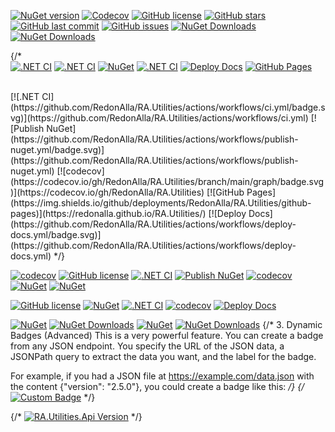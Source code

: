 [![NuGet version](https://img.shields.io/nuget/v/{props.packageName}?logo=nuget&label=NuGet)](https://www.nuget.org/packages/{props.packageName}/)
[![Codecov](https://codecov.io/github/RedonAlla/RA.Utilities/graph/badge.svg)](https://codecov.io/github/RedonAlla/RA.Utilities)
[![GitHub license](https://img.shields.io/github/license/RedonAlla/RA.Utilities)](https://github.com/RedonAlla/RA.Utilities/blob/main/LICENSE)
[![GitHub stars](https://img.shields.io/github/stars/RedonAlla/RA.Utilities.svg?style=social&label=Star)](https://github.com/RedonAlla/RA.Utilities)
[![GitHub last commit](https://img.shields.io/github/last-commit/RedonAlla/RA.Utilities.svg)](https://github.com/RedonAlla/RA.Utilities/commits/main)
[![GitHub issues](https://img.shields.io/github/issues/RedonAlla/RA.Utilities.svg)](https://github.com/RedonAlla/RA.Utilities/issues)
[![NuGet Downloads](https://img.shields.io/nuget/dt/{props.packageName}.svg?logo=download&label=Download)](https://www.nuget.org/packages/{props.packageName}/)
[![NuGet Downloads](https://img.shields.io/nuget/dt/RA.Utilities.Api.svg)](https://www.nuget.org/packages/RA.Utilities.Api/)

{/* <br />
[![.NET CI](https://github.com/RedonAlla/RA.Utilities/actions/workflows/publish-nuget.yml/badge.svg)](https://github.com/RedonAlla/RA.Utilities/actions/workflows/publish-nuget.yml)
[![.NET CI](https://github.com/RedonAlla/RA.Utilities/actions/workflows/deploy-docs.yml/badge.svg)](https://github.com/RedonAlla/RA.Utilities/actions/workflows/deploy-docs.yml)
[![NuGet](https://img.shields.io/nuget/v/{props.packageName}.svg)](https://www.nuget.org/packages/{props.packageName}/)
[![.NET CI](https://github.com/RedonAlla/RA.Utilities/actions/workflows/ci.yml/badge.svg)](https://github.com/RedonAlla/RA.Utilities/actions/workflows/ci.yml)
[![Deploy Docs](https://github.com/RedonAlla/RA.Utilities/actions/workflows/deploy-docs.yml/badge.svg)](https://github.com/RedonAlla/RA.Utilities/actions/workflows/deploy-docs.yml)
[![GitHub Pages](https://img.shields.io/github/deployments/RedonAlla/RA.Utilities/github-pages)](https://redonalla.github.io/RA.Utilities/)

<br />
[![.NET CI](https://github.com/RedonAlla/RA.Utilities/actions/workflows/ci.yml/badge.svg)](https://github.com/RedonAlla/RA.Utilities/actions/workflows/ci.yml)
[![Publish NuGet](https://github.com/RedonAlla/RA.Utilities/actions/workflows/publish-nuget.yml/badge.svg)](https://github.com/RedonAlla/RA.Utilities/actions/workflows/publish-nuget.yml)
[![codecov](https://codecov.io/gh/RedonAlla/RA.Utilities/branch/main/graph/badge.svg)](https://codecov.io/gh/RedonAlla/RA.Utilities)
[![GitHub Pages](https://img.shields.io/github/deployments/RedonAlla/RA.Utilities/github-pages)](https://redonalla.github.io/RA.Utilities/)
[![Deploy Docs](https://github.com/RedonAlla/RA.Utilities/actions/workflows/deploy-docs.yml/badge.svg)](https://github.com/RedonAlla/RA.Utilities/actions/workflows/deploy-docs.yml)
 */}

[![codecov](https://codecov.io/gh/RedonAlla/RA.Utilities/branch/main/graph/badge.svg)](https://codecov.io/gh/RedonAlla/RA.Utilities)
[![GitHub license](https://img.shields.io/github/license/RedonAlla/RA.Utilities)](https://github.com/RedonAlla/RA.Utilities/blob/main/LICENSE)
[![.NET CI](https://github.com/RedonAlla/RA.Utilities/actions/workflows/ci.yml/badge.svg)](https://github.com/RedonAlla/RA.Utilities/actions/workflows/ci.yml)
[![Publish NuGet](https://github.com/RedonAlla/RA.Utilities/actions/workflows/publish-nuget.yml/badge.svg)](https://github.com/RedonAlla/RA.Utilities/actions/workflows/publish-nuget.yml)
[![codecov](https://codecov.io/gh/RedonAlla/RA.Utilities/branch/main/graph/badge.svg)](https://codecov.io/gh/RedonAlla/RA.Utilities)
<br />
[![NuGet](https://img.shields.io/nuget/v/{props.packageName}.svg)](https://www.nuget.org/packages/{props.packageName}/)
[![NuGet](https://img.shields.io/nuget/v/RA.Utilities.Api.svg)](https://www.nuget.org/packages/RA.Utilities.Api/)
<br />

[![GitHub license](https://img.shields.io/github/license/RedonAlla/RA.Utilities?logo=mit)](https://github.com/RedonAlla/RA.Utilities/blob/main/LICENSE)
[![NuGet](https://img.shields.io/nuget/v/{props.packageName}.svg)](https://www.nuget.org/packages/{props.packageName}/)
[![.NET CI](https://github.com/RedonAlla/RA.Utilities/actions/workflows/ci.yml/badge.svg)](https://github.com/RedonAlla/RA.Utilities/actions/workflows/ci.yml)
[![codecov](https://codecov.io/gh/RedonAlla/RA.Utilities/branch/main/graph/badge.svg)](https://codecov.io/gh/RedonAlla/RA.Utilities)
[![Deploy Docs](https://github.com/RedonAlla/RA.Utilities/actions/workflows/deploy-docs.yml/badge.svg)](https://github.com/RedonAlla/RA.Utilities/actions/workflows/deploy-docs.yml)
<br />

[![NuGet](https://img.shields.io/nuget/v/{props.packageName}.svg)](https://www.nuget.org/packages/{props.packageName}/)
[![NuGet Downloads](https://img.shields.io/nuget/dt/{props.packageName}.svg)](https://www.nuget.org/packages/{props.packageName}/)
[![NuGet](https://img.shields.io/nuget/v/{props.packageName}.svg)](https://www.nuget.org/packages/{props.packageName}/)
[![NuGet Downloads](https://img.shields.io/nuget/dt/{props.packageName}.svg)](https://www.nuget.org/packages/{props.packageName}/)
{/* 
3. Dynamic Badges (Advanced)
This is a very powerful feature. You can create a badge from any JSON endpoint. You specify the URL of the JSON data, a JSONPath query to extract the data you want, and the label for the badge.

For example, if you had a JSON file at https://example.com/data.json with the content {"version": "2.5.0"}, you could create a badge like this: */}
{/* [![Custom Badge](https://img.shields.io/badge/dynamic/json.svg?url=https%3A%2F%2Fexample.com%2Fdata.json&query=%24.version&label=My%20Version)](https://example.com) */}

{/* [![RA.Utilities.Api Version](https://img.shields.io/nuget/v/RA.Utilities.Api?style=for-the-badge&logo=dotnet&logoColor=white&color=512BD4)](https://www.nuget.org/packages/RA.Utilities.Api/) */}
